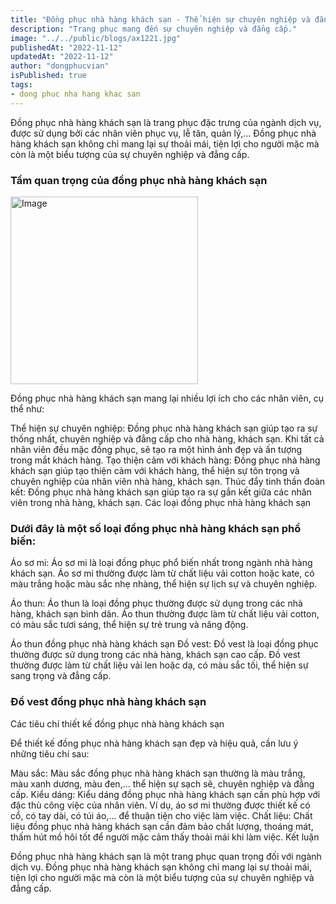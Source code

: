 ```yaml
---
title: "Đồng phục nhà hàng khách sạn - Thể hiện sự chuyên nghiệp và đẳng cấp"
description: "Trang phục mang đến sự chuyên nghiệp và đẳng cấp."
image: "../../public/blogs/ax1221.jpg"
publishedAt: "2022-11-12"
updatedAt: "2022-11-12"
author: "dongphucvian"
isPublished: true
tags:
- dong phuc nha hang khac san
---
```



Đồng phục nhà hàng khách sạn là trang phục đặc trưng của ngành dịch vụ, được sử dụng bởi các nhân viên phục vụ, lễ tân, quản lý,... Đồng phục nhà hàng khách sạn không chỉ mang lại sự thoải mái, tiện lợi cho người mặc mà còn là một biểu tượng của sự chuyên nghiệp và đẳng cấp.

### Tầm quan trọng của đồng phục nhà hàng khách sạn

<Image
  src="/blogs/ax1237.jpg"
  width="300"
  height="300"
  alt="Image"
  sizes="100vw"
/>

Đồng phục nhà hàng khách sạn mang lại nhiều lợi ích cho các nhân viên, cụ thể như:

Thể hiện sự chuyên nghiệp: Đồng phục nhà hàng khách sạn giúp tạo ra sự thống nhất, chuyên nghiệp và đẳng cấp cho nhà hàng, khách sạn. Khi tất cả nhân viên đều mặc đồng phục, sẽ tạo ra một hình ảnh đẹp và ấn tượng trong mắt khách hàng.
Tạo thiện cảm với khách hàng: Đồng phục nhà hàng khách sạn giúp tạo thiện cảm với khách hàng, thể hiện sự tôn trọng và chuyên nghiệp của nhân viên nhà hàng, khách sạn.
Thúc đẩy tinh thần đoàn kết: Đồng phục nhà hàng khách sạn giúp tạo ra sự gắn kết giữa các nhân viên trong nhà hàng, khách sạn.
Các loại đồng phục nhà hàng khách sạn

### Dưới đây là một số loại đồng phục nhà hàng khách sạn phổ biến:

Áo sơ mi: Áo sơ mi là loại đồng phục phổ biến nhất trong ngành nhà hàng khách sạn. Áo sơ mi thường được làm từ chất liệu vải cotton hoặc kate, có màu trắng hoặc màu sắc nhẹ nhàng, thể hiện sự lịch sự và chuyên nghiệp.


Áo thun: Áo thun là loại đồng phục thường được sử dụng trong các nhà hàng, khách sạn bình dân. Áo thun thường được làm từ chất liệu vải cotton, có màu sắc tươi sáng, thể hiện sự trẻ trung và năng động.

Áo thun đồng phục nhà hàng khách sạn
Đồ vest: Đồ vest là loại đồng phục thường được sử dụng trong các nhà hàng, khách sạn cao cấp. Đồ vest thường được làm từ chất liệu vải len hoặc dạ, có màu sắc tối, thể hiện sự sang trọng và đẳng cấp.

### Đồ vest đồng phục nhà hàng khách sạn
Các tiêu chí thiết kế đồng phục nhà hàng khách sạn

Để thiết kế đồng phục nhà hàng khách sạn đẹp và hiệu quả, cần lưu ý những tiêu chí sau:

Màu sắc: Màu sắc đồng phục nhà hàng khách sạn thường là màu trắng, màu xanh dương, màu đen,... thể hiện sự sạch sẽ, chuyên nghiệp và đẳng cấp.
Kiểu dáng: Kiểu dáng đồng phục nhà hàng khách sạn cần phù hợp với đặc thù công việc của nhân viên. Ví dụ, áo sơ mi thường được thiết kế có cổ, có tay dài, có túi áo,... để thuận tiện cho việc làm việc.
Chất liệu: Chất liệu đồng phục nhà hàng khách sạn cần đảm bảo chất lượng, thoáng mát, thấm hút mồ hôi tốt để người mặc cảm thấy thoải mái khi làm việc.
Kết luận

Đồng phục nhà hàng khách sạn là một trang phục quan trọng đối với ngành dịch vụ. Đồng phục nhà hàng khách sạn không chỉ mang lại sự thoải mái, tiện lợi cho người mặc mà còn là một biểu tượng của sự chuyên nghiệp và đẳng cấp.
